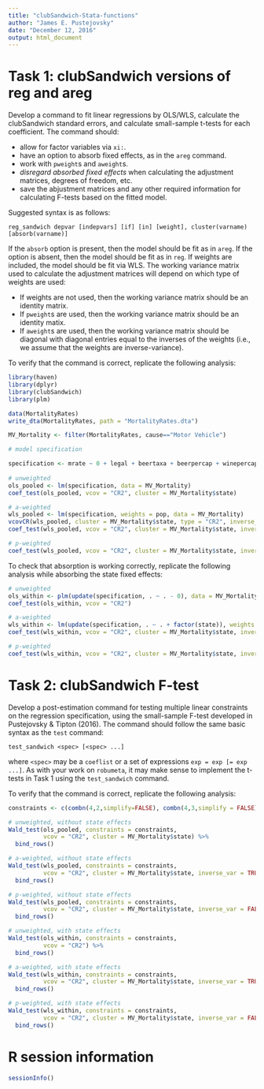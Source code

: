 ```yaml
---
title: "clubSandwich-Stata-functions"
author: "James E. Pustejovsky"
date: "December 12, 2016"
output: html_document
---
```


# Task 1: clubSandwich versions of reg and areg

Develop a command to fit linear regressions by OLS/WLS, calculate the clubSandwich standard errors, and calculate small-sample t-tests for each coefficient. The command should:

* allow for factor variables via `xi:`.
* have an option to absorb fixed effects, as in the `areg` command.
* work with `pweight`s and `aweight`s.
* _disregard absorbed fixed effects_ when calculating the adjustment matrices, degrees of freedom, etc. 
* save the abjustment matrices and any other required information for calculating F-tests based on the fitted model.

Suggested syntax is as follows:
```{}
reg_sandwich depvar [indepvars] [if] [in] [weight], cluster(varname) [absorb(varname)]
```

If the `absorb` option is present, then the model should be fit as in `areg`. If the option is absent, then the model should be fit as in `reg`. If weights are included, the model should be fit via WLS. The working variance matrix used to calculate the adjustment matrices will depend on which type of weights are used:

* If weights are not used, then the working variance matrix should be an identity matrix.
* If `pweight`s are used, then the working variance matrix should be an identity matix.
* If `aweight`s are used, then the working variance matrix should be diagonal with diagonal entries equal to the inverses of the weights (i.e., we assume that the weights are inverse-variance). 

To verify that the command is correct, replicate the following analysis:

```r
library(haven)
library(dplyr)
library(clubSandwich)
library(plm)

data(MortalityRates)
write_dta(MortalityRates, path = "MortalityRates.dta")

MV_Mortality <- filter(MortalityRates, cause=="Motor Vehicle")

# model specification

specification <- mrate ~ 0 + legal + beertaxa + beerpercap + winepercap + factor(year)
  
# unweighted
ols_pooled <- lm(specification, data = MV_Mortality)
coef_test(ols_pooled, vcov = "CR2", cluster = MV_Mortality$state)

# a-weighted
wls_pooled <- lm(specification, weights = pop, data = MV_Mortality)
vcovCR(wls_pooled, cluster = MV_Mortality$state, type = "CR2", inverse_var = TRUE)[1:4,1:4]
coef_test(wls_pooled, vcov = "CR2", cluster = MV_Mortality$state, inverse_var = TRUE)

# p-weighted
coef_test(wls_pooled, vcov = "CR2", cluster = MV_Mortality$state, inverse_var = FALSE)

```

To check that absorption is working correctly, replicate the following analysis while absorbing the state fixed effects:

```r

# unweighted
ols_within <- plm(update(specification, . ~ . - 0), data = MV_Mortality, effect = "individual", index = c("state","year"))
coef_test(ols_within, vcov = "CR2")

# a-weighted
wls_within <- lm(update(specification, . ~ . + factor(state)), weights = pop, data = MV_Mortality)
coef_test(wls_within, vcov = "CR2", cluster = MV_Mortality$state, inverse_var = TRUE)

# p-weighted
coef_test(wls_within, vcov = "CR2", cluster = MV_Mortality$state, inverse_var = FALSE, ignore_FE = TRUE)

```

# Task 2: clubSandwich F-test

Develop a post-estimation command for testing multiple linear constraints on the regression specification, using the small-sample F-test developed in Pustejovsky & Tipton (2016). The command should follow the same basic syntax as the `test` command:

```{}
test_sandwich <spec> [<spec> ...]
```

where `<spec>` may be a `coeflist` or a set of expressions `exp = exp [= exp ...]`. As with your work on `robumeta`, it may make sense to implement the t-tests in Task 1 using the `test_sandwich` command. 

To verify that the command is correct, replicate the following analysis:
```r
constraints <- c(combn(4,2,simplify=FALSE), combn(4,3,simplify = FALSE), list(1:4))

# unweighted, without state effects
Wald_test(ols_pooled, constraints = constraints, 
          vcov = "CR2", cluster = MV_Mortality$state) %>% 
  bind_rows()

# a-weighted, without state effects
Wald_test(wls_pooled, constraints = constraints, 
          vcov = "CR2", cluster = MV_Mortality$state, inverse_var = TRUE) %>% 
  bind_rows()

# p-weighted, without state effects
Wald_test(wls_pooled, constraints = constraints, 
          vcov = "CR2", cluster = MV_Mortality$state, inverse_var = FALSE) %>% 
  bind_rows()

# unweighted, with state effects
Wald_test(ols_within, constraints = constraints, 
          vcov = "CR2") %>% 
  bind_rows()

# a-weighted, with state effects
Wald_test(wls_within, constraints = constraints, 
          vcov = "CR2", cluster = MV_Mortality$state, inverse_var = TRUE) %>% 
  bind_rows()

# p-weighted, with state effects
Wald_test(wls_within, constraints = constraints, 
          vcov = "CR2", cluster = MV_Mortality$state, inverse_var = FALSE, ignore_FE = TRUE) %>% 
  bind_rows()

```

# R session information

```r
sessionInfo()
```

